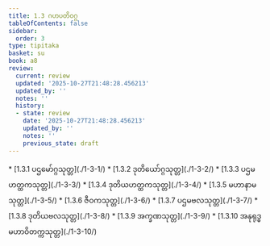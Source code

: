 ```yaml
---
title: 1.3 ဂဟပတိဝဂ္ဂ
tableOfContents: false
sidebar:
  order: 3
type: tipitaka
basket: su
book: a8
review:
  current: review
  updated: '2025-10-27T21:48:28.456213'
  updated_by: ''
  notes: ''
  history:
  - state: review
    date: '2025-10-27T21:48:28.456213'
    updated_by: ''
    notes: ''
    previous_state: draft
---
```



<ReviewStatus review={frontmatter.review} showDetails={true} />

<HypothesisAnnotation frontmatter={frontmatter} />

<DynamicBreadcrumb />



<TableOfContents book="a8" section="1.3">
* [1.3.1 ပဌမော်ဂ္ဂသုတ္တ](./1-3-1/)
* [1.3.2 ဒုတိယော်ဂ္ဂသုတ္တ](./1-3-2/)
* [1.3.3 ပဌမဟတ္ထကသုတ္တ](./1-3-3/)
* [1.3.4 ဒုတိယဟတ္ထကသုတ္တ](./1-3-4/)
* [1.3.5 မဟာနာမသုတ္တ](./1-3-5/)
* [1.3.6 ဇီဝကသုတ္တ](./1-3-6/)
* [1.3.7 ပဌမဗလသုတ္တ](./1-3-7/)
* [1.3.8 ဒုတိယဗလသုတ္တ](./1-3-8/)
* [1.3.9 အက္ခဏသုတ္တ](./1-3-9/)
* [1.3.10 အနုရုဒ္ဓမဟာဝိတက္ကသုတ္တ](./1-3-10/)
</TableOfContents>